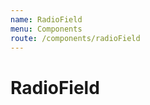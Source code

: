 ```yaml
---
name: RadioField
menu: Components
route: /components/radioField
---
```



# RadioField

<Playground>
    <RadioField
        name="Snow cone flavor"
        inputName="flavor"
        desc="Whatchu want?"
        options={[
            {
                label: 'I got orange',
                value: 'orange'
            },
            {
                label: 'I got grape',
                value: 'grape'
            },
            {
                label: 'I got blue',
                value: 'blue'
            },
            {
                label: 'I got nothing',
                value: 'nothing',
                disabled: true
            }
        ]}
    />
</Playground>
